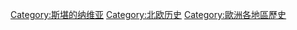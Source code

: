 {{Commons category|Nordic Middle Ages}}

[[Category:斯堪的纳维亚|Category:斯堪的纳维亚]]
[[Category:北欧历史|Category:北欧历史]]
[[Category:歐洲各地區歷史|Category:歐洲各地區歷史]]